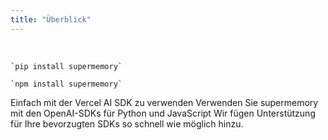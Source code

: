 ```yaml
---
title: "Überblick"
---
```


<Columns cols={2}>
  <Card title="Native Python- und TypeScript/JS-SDKs" icon="code" href="/de/memory-api/sdks/native">
    <br />

    `pip install supermemory`

    `npm install supermemory`
  </Card>

  <Card title="AI SDK-Plugin" icon="triangle" href="/de/ai-sdk/overview">
    Einfach mit der Vercel AI SDK zu verwenden
  </Card>

  <Card title="OpenAI SDK-Plugins" icon="sparkles" href="/de/memory-api/sdks/openai-plugins">
    Verwenden Sie supermemory mit den OpenAI-SDKs für Python und JavaScript
  </Card>

  <Card title="Weitere Plugins anfordern" icon="life-buoy" href="mailto:dhravya@supermemory.com">
    Wir fügen Unterstützung für Ihre bevorzugten SDKs so schnell wie möglich hinzu.
  </Card>
</Columns>
